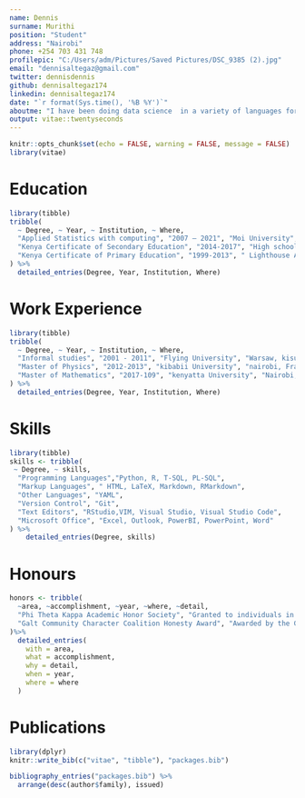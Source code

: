 ---
name: Dennis
surname: Murithi
position: "Student"
address: "Nairobi"
phone: +254 703 431 748
profilepic: "C:/Users/adm/Pictures/Saved Pictures/DSC_9385 (2).jpg"
email: "dennisaltegaz@gmail.com"
twitter: dennisdennis
github: dennisaltegaz174
linkedin: dennisaltegaz174
date: "`r format(Sys.time(), '%B %Y')`"
aboutme: "I have been doing data science  in a variety of languages for over 2+ years. I have a deep driven passion for machine learning / artificial inteligence, automation, and data science."
output: vitae::twentyseconds
---

```{r setup, include=FALSE}
knitr::opts_chunk$set(echo = FALSE, warning = FALSE, message = FALSE)
library(vitae)
```

# Education

```{r}
library(tibble)
tribble(
  ~ Degree, ~ Year, ~ Institution, ~ Where,
  "Applied Statistics with computing", "2007 – 2021", "Moi University", "Eldoret, Kenya",
  "Kenya Certificate of Secondary Education", "2014-2017", "High school ", "xyz, Kenya",
  "Kenya Certificate of Primary Education", "1999-2013", " Lighthouse Academy", "Nairobi, Kenya"
) %>% 
  detailed_entries(Degree, Year, Institution, Where)
```

# Work Experience

```{r}
library(tibble)
tribble(
  ~ Degree, ~ Year, ~ Institution, ~ Where,
  "Informal studies", "2001 - 2011", "Flying University", "Warsaw, kisumu",
  "Master of Physics", "2012-2013", "kibabii University", "nairobi, France",
  "Master of Mathematics", "2017-109", "kenyatta University", "Nairobi, France"
) %>% 
  detailed_entries(Degree, Year, Institution, Where)
```

# Skills

```{r}
library(tibble)
skills <- tribble(
 ~ Degree, ~ skills,
  "Programming Languages","Python, R, T-SQL, PL-SQL",
  "Markup Languages", " HTML, LaTeX, Markdown, RMarkdown",
  "Other Languages", "YAML",
  "Version Control", "Git",
  "Text Editors", "RStudio,VIM, Visual Studio, Visual Studio Code",
  "Microsoft Office", "Excel, Outlook, PowerBI, PowerPoint, Word"
) %>% 
    detailed_entries(Degree, skills)
```
  
  
# Honours

```{r}
honors <- tribble(
  ~area, ~accomplishment, ~year, ~where, ~detail,
  "Phi Theta Kappa Academic Honor Society", "Granted to individuals in the 90th percentile of their graduating class", 2015, "Cosumnes River College",NA,
  "Galt Community Character Coalition Honesty Award", "Awarded by the Galt City Council", 2010, "City Of Galt",NA
)%>%
  detailed_entries(
    with = area,
    what = accomplishment,
    why = detail,
    when = year,
    where = where
  )
```

  
  
# Publications

```{r}
library(dplyr)
knitr::write_bib(c("vitae", "tibble"), "packages.bib")

bibliography_entries("packages.bib") %>%
  arrange(desc(author$family), issued)
```

